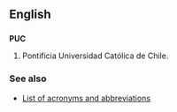 ==English==
==={{Abbreviation}}===
'''PUC'''
#Pontificia Universidad Católica de Chile. <!--Anyone know the English translation of this Proper Noun? -->

===See also===
*[[Wiktionary:List of acronyms and abbreviations|List of acronyms and abbreviations]]